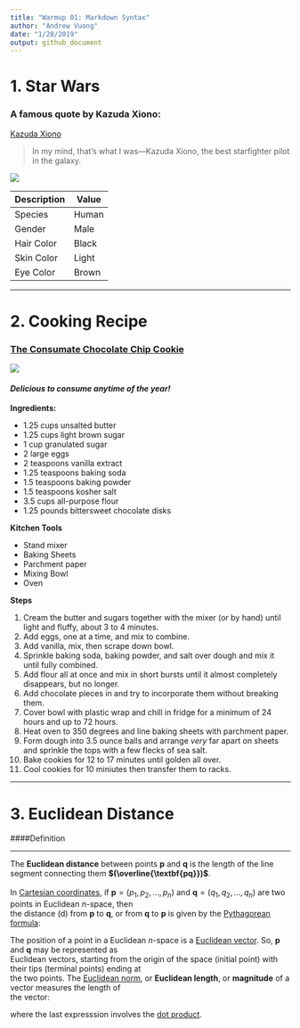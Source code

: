 ```yaml
---
title: "Warmup 01: Markdown Syntax"
author: "Andrew Vuong"
date: "1/28/2019"
output: github_document
---
```


# 1. Star Wars
### A famous quote by Kazuda Xiono:

[Kazuda Xiono](https://starwars.fandom.com/wiki/Kazuda_Xiono)

> In my mind, that's what I was—Kazuda Xiono, the best starfighter pilot in the galaxy.

![](https://vafloc02.s3.amazonaws.com/isyn/images/f504/img-2492504-f.jpg)

Description | Value
-  | -
Species | Human
Gender  | Male
Hair Color | Black
Skin Color | Light
Eye Color | Brown  

***

# 2. Cooking Recipe  
### [The Consumate Chocolate Chip Cookie](https://smittenkitchen.com/2016/06/the-consummate-chocolate-chip-cookie-revisited/)

![](https://c4.staticflickr.com/8/7029/27346900411_18a6a9780f_z.jpg)

#### *Delicious to consume anytime of the year!*

**Ingredients:**

- 1.25 cups unsalted butter
- 1.25 cups light brown sugar
- 1 cup granulated sugar
- 2 large eggs
- 2 teaspoons vanilla extract
- 1.25 teaspoons baking soda
- 1.5 teaspoons baking powder
- 1.5 teaspoons kosher salt
- 3.5 cups all-purpose flour
- 1.25 pounds bittersweet chocolate disks

**Kitchen Tools**

- Stand mixer
- Baking Sheets 
- Parchment paper
- Mixing Bowl
- Oven

**Steps**

1. Cream the butter and sugars together with the mixer (or by hand) until light and fluffy, about 3 to 4 minutes.
2. Add eggs, one at a time, and mix to combine.
3. Add vanilla, mix, then scrape down bowl.
4. Sprinkle baking soda, baking powder, and salt over dough and mix it until fully combined.
5. Add flour all at once and mix in short bursts until it almost completely disappears, but no longer.
6. Add chocolate pieces in and try to incorporate them without breaking them.
7. Cover bowl with plastic wrap and chill in fridge for a minimum of 24 hours and up to 72 hours.
8. Heat oven to 350 degrees and line baking sheets with parchment paper.
9. Form dough into 3.5 ounce balls and arrange *very* far apart on sheets and sprinkle the tops with a few flecks of sea salt.
10. Bake cookies for 12 to 17 minutes until golden all over.
11. Cool cookies for 10 miniutes then transfer them to racks.

*** 

# 3. Euclidean Distance  \

####Definition

---

The **Euclidean distance** between points **p** and **q** is the length of the line segment connecting them **$(\overline{\textbf{pq}})$**.  \
  \
In [Cartesian coordinates](https://en.wikipedia.org/wiki/Cartesian_coordinate_system), if $\textbf{p} = (p_1,p_2,\ldots,p_n)$ and $\textbf{q} = (q_1,q_2,\ldots,q_n)$ are two points in Euclidean *n*-space, then  \
the distance (d) from **p** to **q**, or from **q** to **p** is given by the [Pythagorean formula](https://en.wikipedia.org/wiki/Pythagorean_theorem):  

\begin{align}

d(\textbf{p},\textbf{q}) = d(\textbf{q},\textbf{p}) &= \sqrt{(q_1-p_1)^2+(q_2-p_2)^2+\ldots+(q_n-p_n)^2}  \\

&=\sqrt{\displaystyle\sum_{i=1}^{n}(q_i-p_i)^2}.

\end{align}

The position of a point in a Euclidean *n*-space is a [Euclidean vector](https://en.wikipedia.org/wiki/Euclidean_vector). So, **p** and **q** may be represented as  \
Euclidean vectors, starting from the origin of the space (initial point) with their tips (terminal points) ending at  \
the two points. The [Euclidean norm](https://en.wikipedia.org/wiki/Euclidean_norm), or **Euclidean length**, or **magnitude** of a vector measures the length of  \
the vector:  \

\begin{align}

\vert\vert \textbf{p} \vert\vert = \sqrt{p_1^2+p_2^2+\ldots+p_n^2} = \sqrt{\textbf{p} \cdot \textbf{p}},

\end{align}

where the last expresssion involves the [dot product](https://en.wikipedia.org/wiki/Dot_product).